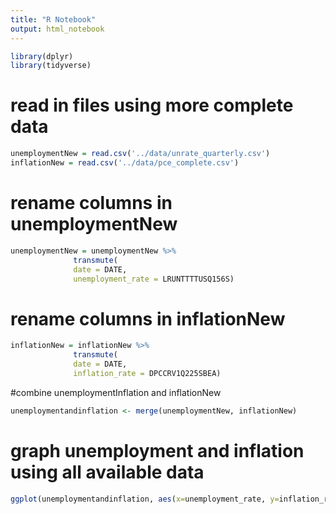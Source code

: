 ```yaml
---
title: "R Notebook"
output: html_notebook
---
```

```r
library(dplyr)
library(tidyverse)
```
# read in files using more complete data
```r
unemploymentNew = read.csv('../data/unrate_quarterly.csv')
inflationNew = read.csv('../data/pce_complete.csv') 
```

# rename columns in unemploymentNew
```r
unemploymentNew = unemploymentNew %>% 
              transmute(
              date = DATE,
              unemployment_rate = LRUNTTTTUSQ156S)
```
# rename columns in inflationNew
```r
inflationNew = inflationNew %>% 
              transmute(
              date = DATE,
              inflation_rate = DPCCRV1Q225SBEA)
```

#combine unemploymentInflation and inflationNew
```r
unemploymentandinflation <- merge(unemploymentNew, inflationNew) 
```

# graph unemployment and inflation using all available data
```r
ggplot(unemploymentandinflation, aes(x=unemployment_rate, y=inflation_rate)) + geom_point() 
```



